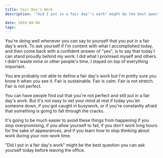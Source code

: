 ```yaml
---
title: Fair Day's Work
description: '"Did I put in a fair day''s work" might be the best question you can ask yourself today before leaving the office'

date: 2019-08-04
tags:
---
```


You're doing well whenever you can say to yourself that you put in a fair day's work. To ask yourself if I'm content with what I accomplished today, and then come back with a confident answer of "yes", is to say that today I can stand proudly behind my work: I did what I promised myself and others. I didn't waste mine or other people's time. I stayed on top of everything important.

You are probably not able to define a fair day's work but I'm pretty sure you know it when you see it. Fair is sustainable. Fair is calm. Fair is not stretch. Fair is not perfect.

You can have people find out that you're not perfect and still put in a fair day's work. But it's not easy to set your mind at rest if today you let someone down, if you got caught in busywork, or if you're constantly afraid that something is going to fall through the cracks.

It's going to be much easier to avoid these things from happening if you stop overpromising, if you allow yourself to fail, if you don't work long hours for the sake of appearances, and if you learn how to stop thinking about work during your non-work time.

"Did I put in a fair day's work" might be the best question you can ask yourself today before leaving the office.
